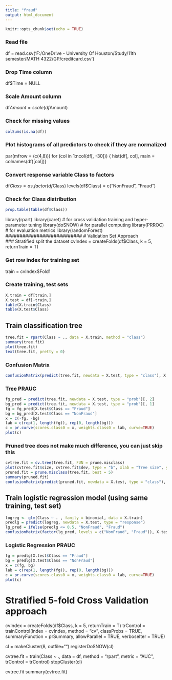 ```yaml
---
title: "fraud"
output: html_document
---
```


```r
knitr::opts_chunk$set(echo = TRUE)
```

### Read file
df = read.csv('F:/OneDrive - University Of Houston/Study/11th semester/MATH 4322/GP/creditcard.csv')

### Drop Time column
df$Time = NULL

### Scale Amount column
df$Amount = scale(df$Amount)

### Check for missing values
```r
colSums(is.na(df))
```

### Plot histograms of all predictors to check if they are normalized
par(mfrow = (c(4,8)))
for (col in 1:ncol(df[, -30])) {
  hist(df[, col], main = colnames(df)[col])}

### Convert response variable Class to factors
df$Class = as.factor(df$Class)
levels(df$Class) = c("NonFraud", "Fraud")

### Check for Class distribution
```r
prop.table(table(df$Class))
```

###########################
<!-- install.packages("snow") -->
<!-- install.packages("doSNOW", repos="http://R-Forge.R-project.org") -->
<!-- install.packages("caret") -->
<!-- install.packages("ROSE") -->
<!-- install.packages("PRROC") -->
<!-- install.packages("rpart") -->
library(rpart)
library(caret) # for cross validation training and hyper-parameter tuning
library(doSNOW) # for parallel computing
library(PRROC) # for evaluation metrics
library(randomForest)
###########################
# Validation Set Approach  
### Stratified split the dataset
cvIndex = createFolds(df$Class, k = 5, returnTrain = T)

### Get row index for training set
train = cvIndex$Fold1

### Create training, test sets
```r
X.train = df[train,]
X.test = df[-train,]
table(X.train$Class)
table(X.test$Class)
```

## Train classification tree
```r
tree.fit = rpart(Class ~ ., data = X.train, method = "class")
summary(tree.fit)
plot(tree.fit)
text(tree.fit, pretty = 0)
```

### Confusion Matrix
```r
confusionMatrix(predict(tree.fit, newdata = X.test, type = "class"), X.test$Class, positive = 'Fraud')  
```

### Tree PRAUC
```r
fg_pred = predict(tree.fit, newdata = X.test, type = "prob")[, 2]
bg_pred = predict(tree.fit, newdata = X.test, type = "prob")[, 1]
fg = fg_pred[X.test$Class == "Fraud"]
bg = bg_pred[X.test$Class == "NonFraud"]
x = c(-fg, -bg)
lab = c(rep(1, length(fg)), rep(0, length(bg)))
c = pr.curve(scores.class0 = x, weights.class0 = lab, curve=TRUE)
plot(c)
```

### Pruned tree does not make much difference, you can just skip this
```r
cvtree.fit = cv.tree(tree.fit, FUN = prune.misclass)
plot(cvtree.fit$size, cvtree.fit$dev, type = "b", xlab = "Tree size", ylab = "CV Error Rate")
pruned.fit = prune.misclass(tree.fit, best = 5)
summary(pruned.fit)
confusionMatrix(predict(pruned.fit, newdata = X.test, type = "class"), X.test$Class, positive = 'Fraud')  
```

## Train logistic regression model (using same training, test set)
```r
logreg <- glm(Class ~ . , family = binomial, data = X.train)
predlg = predict(logreg, newdata = X.test, type = "response")
lg_pred = ifelse(predlg <= 0.5, "NonFraud", "Fraud")
confusionMatrix(factor(lg_pred, levels = c("NonFraud", "Fraud")), X.test$Class, positive = 'Fraud')
```

### Logistic Regression PRAUC
```r
fg = predlg[X.test$Class == "Fraud"]
bg = predlg[X.test$Class == "NonFraud"]
x = c(fg, bg)
lab = c(rep(1, length(fg)), rep(0, length(bg)))
c = pr.curve(scores.class0 = x, weights.class0 = lab, curve=TRUE)
plot(c)
```

#################################
# Stratified 5-fold Cross Validation approach
cvIndex = createFolds(df$Class, k = 5, returnTrain = T)
trControl = trainControl(index = cvIndex, method = "cv", classProbs = TRUE, summaryFunction = prSummary, allowParallel = TRUE, verboseIter = TRUE)

cl = makeCluster(8, outfile="")
registerDoSNOW(cl)

cvtree.fit = train(Class ~ ., data = df, method = "rpart", metric = "AUC", trControl = trControl)
stopCluster(cl)

cvtree.fit
summary(cvtree.fit)

